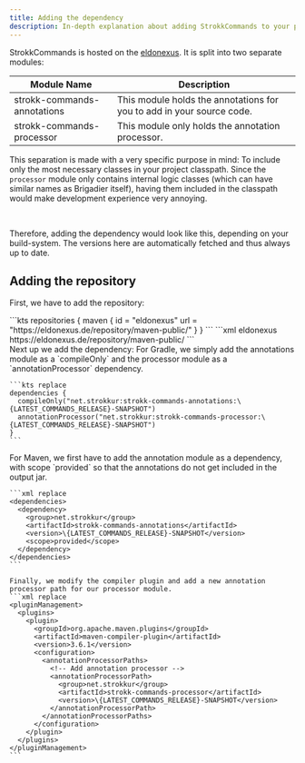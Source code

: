 ```yaml
---
title: Adding the dependency
description: In-depth explanation about adding StrokkCommands to your plugin.
---
```



StrokkCommands is hosted on the [eldonexus](https://eldonexus.de). It is split into two separate modules:

| Module Name                 | Description                                                           |
|-----------------------------|-----------------------------------------------------------------------|
| strokk-commands-annotations | This module holds the annotations for you to add in your source code. |
| strokk-commands-processor   | This module only holds the annotation processor.                      |

This separation is made with a very specific purpose in mind: To include only the most necessary classes in your
project classpath. Since the `processor` module only contains internal logic classes (which can have similar
names as Brigadier itself), having them included in the classpath would make development experience very annoying.

<br/>

Therefore, adding the dependency would look like this, depending on your build-system.
The versions here are automatically fetched and thus always up to date.

## Adding the repository
First, we have to add the repository:

<Tabs syncKey="build-system">
  <TabItem label="Gradle">
    ```kts
    repositories {
      maven {
        id = "eldonexus"
        url = "https://eldonexus.de/repository/maven-public/"
      }
    }
    ```
  </TabItem>
  <TabItem label="Maven">
    ```xml
    <repositories>
      <repository>
        <id>eldonexus</id>
        <url>https://eldonexus.de/repository/maven-public/</url>
      </repository>
    </repositories>
    ```
  </TabItem>
</Tabs>

<br/>
Next up we add the dependency:

<Tabs syncKey="build-system">
  <TabItem label="Gradle">
    For Gradle, we simply add the annotations module as a `compileOnly` and the processor module as a
    `annotationProcessor` dependency.

    ```kts replace
    dependencies {
      compileOnly("net.strokkur:strokk-commands-annotations:\{LATEST_COMMANDS_RELEASE}-SNAPSHOT")
      annotationProcessor("net.strokkur:strokk-commands-processor:\{LATEST_COMMANDS_RELEASE}-SNAPSHOT")
    }
    ```
  </TabItem>
  <TabItem label="Maven">
    For Maven, we first have to add the annotation module as a dependency, with scope `provided` so that
    the annotations do not get included in the output jar.

    ```xml replace
    <dependencies>
      <dependency>
        <group>net.strokkur</group>
        <artifactId>strokk-commands-annotations</artifactId>
        <version>\{LATEST_COMMANDS_RELEASE}-SNAPSHOT</version>
        <scope>provided</scope>
      </dependency>
    </dependencies>
    ```

    Finally, we modify the compiler plugin and add a new annotation processor path for our processor module.
    ```xml replace
    <pluginManagement>
      <plugins>
        <plugin>
          <groupId>org.apache.maven.plugins</groupId>
          <artifactId>maven-compiler-plugin</artifactId>
          <version>3.6.1</version>
          <configuration>
            <annotationProcessorPaths>
              <!-- Add annotation processor -->
              <annotationProcessorPath>
                <group>net.strokkur</group>
                <artifactId>strokk-commands-processor</artifactId>
                <version>\{LATEST_COMMANDS_RELEASE}-SNAPSHOT</version>
              </annotationProcessorPath>
            </annotationProcessorPaths>
          </configuration>
        </plugin>
      </plugins>
    </pluginManagement>
    ```
  </TabItem>
</Tabs>
